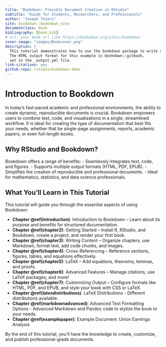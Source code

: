 ```yaml
---
title: "Bookdown: Flexible Document Creation in RStudio"
subtitle: "Guide for Students, Researchers, and Professionals"
author: "Joseph Thiers"
site: bookdown::bookdown_site
documentclass: book
bibliography: [book.bib]
# url: your book url like https://bookdown.org/yihui/bookdown
cover-image: "images/Bookcover.png"
description: |
  This tutorial demonstrates how to use the bookdown package to write structured and reproducible documents.
  The HTML output format for this example is bookdown::gitbook,
  set in the _output.yml file.
link-citations: yes
github-repo: rstudio/bookdown-demo
---
```


# Introduction to Bookdown {#introduction}

In today's fast-paced academic and professional environments, the ability to create dynamic, reproducible documents is crucial. Bookdown empowers users to combine text, code, and visualizations in a single, streamlined workflow. It is ideal for creating the type of documentation that best fits your needs, whether that be single-page assignments, reports, academic papers, or even full-length books.

## Why RStudio and Bookdown?

Bookdown offers a range of benefits:
- Seamlessly integrates text, code, and figures.
- Supports multiple output formats (HTML, PDF, EPUB).
- Simplifies the creation of reproducible and professional documents.
- Ideal for mathematics, statistics, and data science professionals.

## What You’ll Learn in This Tutorial

This tutorial will guide you through the essential aspects of using Bookdown:

- **Chapter \@ref(introduction)**: Introduction to Bookdown – Learn about its purpose and benefits for structured documentation.
- **Chapter \@ref(chapter2)**: Getting Started – Install R, RStudio, and Bookdown, create a project, and render your first book.
- **Chapter \@ref(chapter3)**: Writing Content – Organize chapters, use Markdown, format text, add code chunks, and images.
- **Chapter \@ref(chapter4)**: Cross-Referencing – Reference sections, figures, tables, and equations effectively.
- **Chapter \@ref(chapter5)**: LaTeX – Add equations, theorems, lemmas, and proofs.
- **Chapter \@ref(chapter6)**: Advanced Features – Manage citations, use LaTeX packages, and more!
- **Chapter \@ref(chapter7)**: Customizing Output – Configure formats like HTML, PDF, and EPUB, and style your book with CSS or LaTeX.
- **Chapter \@ref(latexdistributions)**: LaTeX Distributions - Different distributions available.
- **Chapter \@ref(markdownadvanced)**: Advanced Text Formatting Options - Advanced Markdown and Pandoc code to stylize the book to your needs.
- **Chapter \@ref(examplepaper)**: Example Document: Union Earnings Analysis

By the end of this tutorial, you’ll have the knowledge to create, customize, and publish professional-grade documents.